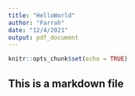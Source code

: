 ```yaml
---
title: "HelloWorld"
author: "Farrah"
date: "12/4/2021"
output: pdf_document
---
```


```r
knitr::opts_chunk$set(echo = TRUE)
```


## This is a markdown file
